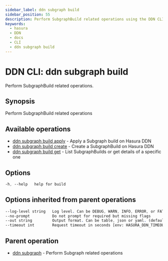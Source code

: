 ```yaml
---
sidebar_label: ddn subgraph build
sidebar_position: 55
description: Perform SubgraphBuild related operations using the DDN CLI
keywords:
  - hasura
  - DDN
  - docs
  - CLI
  - ddn subgraph build
---
```


# DDN CLI: ddn subgraph build

Perform SubgraphBuild related operations.

## Synopsis

Perform SubgraphBuild related operations

## Available operations

- [ddn subgraph build apply](/cli/commands/ddn_subgraph_build_apply) - Apply a Subgraph build on Hasura DDN
- [ddn subgraph build create](/cli/commands/ddn_subgraph_build_create) - Create a SubgraphBuild on Hasura DDN
- [ddn subgraph build get](/cli/commands/ddn_subgraph_build_get) - List SubgraphBuilds or get details of a specific one

## Options

```sass
-h, --help   help for build
```

## Options inherited from parent operations

```sass
--log-level string   Log level. Can be DEBUG, WARN, INFO, ERROR, or FATAL. (default "INFO")
--no-prompt          Do not prompt for required but missing flags
--out string         Output format. Can be table, json or yaml. (default "table")
--timeout int        Request timeout in seconds [env: HASURA_DDN_TIMEOUT] (default 100)
```

## Parent operation

- [ddn subgraph](/cli/commands/ddn_subgraph) - Perform Subgraph related operations
